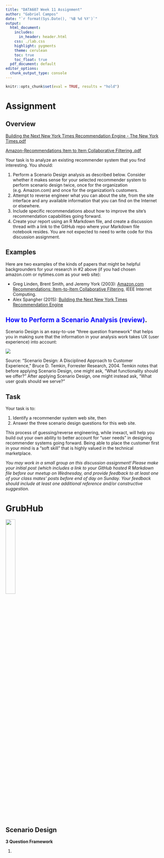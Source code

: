 ```yaml
---
title: "DATA607 Week 11 Assignment"
author: "Gabriel Campos"
date: "`r format(Sys.Date(), '%B %d %Y')`"
output: 
  html_document:
    includes:
      in_header: header.html
    css: ./lab.css
    highlight: pygments
    theme: cerulean
    toc: true
    toc_float: true
  pdf_document: default
editor_options: 
  chunk_output_type: console
---
```


```r
knitr::opts_chunk$set(eval = TRUE, results = "hold")

```

# Assignment {.tabset}

## Overview


[Building the Next New York Times Recommendation Engine - The New York Times.pdf](https://bbhosted.cuny.edu/bbcswebdav/pid-2729570-dt-forum-rid-425095280_1/xid-425095280_1)

[Amazon-Recommendations Item to Item Collaborative Filtering .pdf](https://bbhosted.cuny.edu/bbcswebdav/pid-2729570-dt-forum-rid-425095281_1/xid-425095281_1)

Your task is to analyze an existing recommender system that you find interesting.  You should:

1. Perform a Scenario Design analysis as described below.  Consider whether it makes sense for your selected recommender system to perform scenario design twice, once for the organization (e.g. Amazon.com) and once for the organization's customers.
2. Attempt to reverse engineer what you can about the site, from the site interface and any available information that you can find on the Internet or elsewhere.
3. Include specific recommendations about how to improve the site's recommendation capabilities going forward. 
4. Create your report using an R Markdown file, and create a discussion thread with a link to the GitHub repo where your Markdown file notebook resides.  You are not expected to need to write code for this discussion assignment.

## Examples

Here are two examples of the kinds of papers that might be helpful backgrounders for your research in #2 above (if you had chosen amazon.com or nytimes.com as your web site):

* Greg Linden, Brent Smith, and Jeremy York (2003): [Amazon.com Recommendations:  Item-to-Item Collaborative Filtering](https://datajobs.com/data-science-repo/Recommender-Systems-[Amazon].pdf),  IEEE Internet Computing. 
* Alex Spangher (2015): [Building the Next New York Times Recommendation Engine](http://open.blogs.nytimes.com/2015/08/11/building-the-next-new-york-times-recommendation-engine/)

## <span style="color:blue">How to Perform a Scenario Analysis (review)</span>.

Scenario Design is an easy-to-use “three question framework” that helps you in making sure that the information in your analysis work takes UX (user experience) into account:

![](image.PNG)

Source: “Scenario Design:  A Disciplined Approach to Customer Experience,” Bruce D. Temkin, Forrester Research, 2004.  Temkin notes that before applying Scenario Design, one might ask, “What functionality should we offer?”  After applying Scenario Design, one might instead ask, “What user goals should we serve?”

## Task

Your task is to:

1. Identify a recommender system web site, then
2. Answer the three scenario design questions for this web site.

This process of guessing/reverse engineering, while inexact, will help you build out your own ability to better account for “user needs” in designing recommender systems going forward.  Being able to place the customer first in your mind is a “soft skill” that is highly valued in the technical marketplace.

*You may work in a small group on this discussion assignment!  Please make your initial post (which includes a link to your GitHub hosted R Markdown file before our meetup on Wednesday, and provide feedback to at least one of your class mates’ posts before end of day on Sunday.  Your feedback should include at least one additional reference and/or constructive suggestion.*

# GrubHub {.tabset}

![](grubhub.PNG){width="25%"}

## Scenario Design

**3 Question Framework**

1. 
